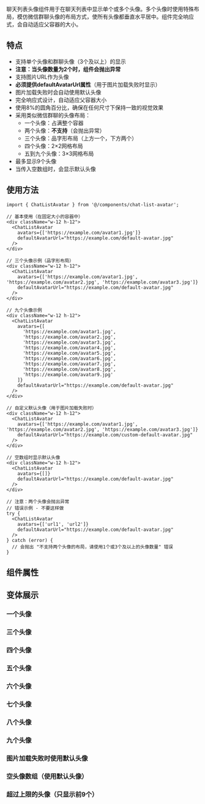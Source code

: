 
<Meta of={ChatListAvatarStories} />

<Title>ChatListAvatar 聊天列表头像</Title>

聊天列表头像组件用于在聊天列表中显示单个或多个头像。多个头像时使用特殊布局，模仿微信群聊头像的布局方式，使所有头像都垂直水平居中。组件完全响应式，会自动适应父容器的大小。

## 特点

- 支持单个头像和群聊头像（3个及以上）的显示
- **注意：当头像数量为2个时，组件会抛出异常**
- 支持图片URL作为头像
- **必须提供defaultAvatarUrl属性**（用于图片加载失败时显示）
- 图片加载失败时会自动使用默认头像
- 完全响应式设计，自动适应父容器大小
- 使用8%的圆角百分比，确保在任何尺寸下保持一致的视觉效果
- 采用类似微信群聊的头像布局：
  - 一个头像：占满整个容器
  - 两个头像：**不支持**（会抛出异常）
  - 三个头像：品字形布局（上方一个，下方两个）
  - 四个头像：2×2网格布局
  - 五到九个头像：3×3网格布局
- 最多显示9个头像
- 当传入空数组时，会显示默认头像

## 使用方法

```tsx
import { ChatListAvatar } from '@/components/chat-list-avatar';

// 基本使用（在固定大小的容器中）
<div className="w-12 h-12">
  <ChatListAvatar 
    avatars={['https://example.com/avatar1.jpg']}
    defaultAvatarUrl="https://example.com/default-avatar.jpg"
  />
</div>

// 三个头像示例（品字形布局）
<div className="w-12 h-12">
  <ChatListAvatar 
    avatars={['https://example.com/avatar1.jpg', 'https://example.com/avatar2.jpg', 'https://example.com/avatar3.jpg']}
    defaultAvatarUrl="https://example.com/default-avatar.jpg"
  />
</div>

// 九个头像示例
<div className="w-12 h-12">
  <ChatListAvatar 
    avatars={[
      'https://example.com/avatar1.jpg',
      'https://example.com/avatar2.jpg',
      'https://example.com/avatar3.jpg',
      'https://example.com/avatar4.jpg',
      'https://example.com/avatar5.jpg',
      'https://example.com/avatar6.jpg',
      'https://example.com/avatar7.jpg',
      'https://example.com/avatar8.jpg',
      'https://example.com/avatar9.jpg'
    ]}
    defaultAvatarUrl="https://example.com/default-avatar.jpg"
  />
</div>

// 自定义默认头像（用于图片加载失败时）
<div className="w-12 h-12">
  <ChatListAvatar 
    avatars={['https://example.com/avatar1.jpg', 'https://example.com/avatar2.jpg', 'https://example.com/avatar3.jpg']}
    defaultAvatarUrl="https://example.com/custom-default-avatar.jpg"
  />
</div>

// 空数组时显示默认头像
<div className="w-12 h-12">
  <ChatListAvatar 
    avatars={[]}
    defaultAvatarUrl="https://example.com/default-avatar.jpg"
  />
</div>

// 注意：两个头像会抛出异常
// 错误示例 - 不要这样做
try {
  <ChatListAvatar 
    avatars={['url1', 'url2']} 
    defaultAvatarUrl="https://example.com/default-avatar.jpg"
  />
} catch (error) {
  // 会抛出 "不支持两个头像的布局，请使用1个或3个及以上的头像数量" 错误
}
```

## 组件属性

<Controls />

## 变体展示

### 一个头像

<Story of={ChatListAvatarStories.OneAvatar} />

### 三个头像

<Story of={ChatListAvatarStories.ThreeAvatars} />

### 四个头像

<Story of={ChatListAvatarStories.FourAvatars} />

### 五个头像

<Story of={ChatListAvatarStories.FiveAvatars} />

### 六个头像

<Story of={ChatListAvatarStories.SixAvatars} />

### 七个头像

<Story of={ChatListAvatarStories.SevenAvatars} />

### 八个头像

<Story of={ChatListAvatarStories.EightAvatars} />

### 九个头像

<Story of={ChatListAvatarStories.NineAvatars} />

### 图片加载失败时使用默认头像

<Story of={ChatListAvatarStories.FallbackAvatar} />

### 空头像数组（使用默认头像）

<Story of={ChatListAvatarStories.EmptyAvatars} />

### 超过上限的头像（只显示前9个）

<Story of={ChatListAvatarStories.ExceedLimitAvatars} /> 